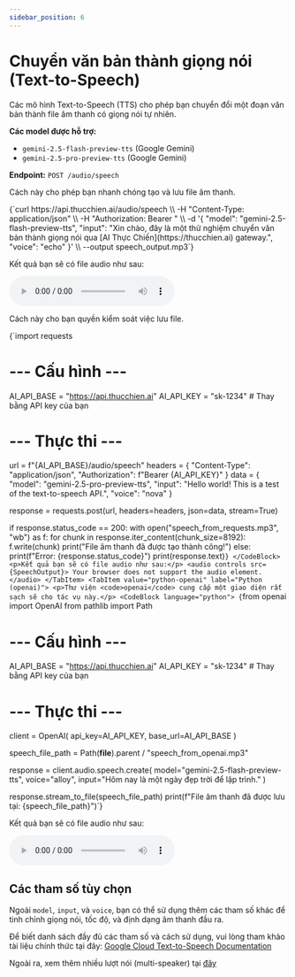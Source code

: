 ```yaml
---
sidebar_position: 6
---
```


# Chuyển văn bản thành giọng nói (Text-to-Speech)


Các mô hình Text-to-Speech (TTS) cho phép bạn chuyển đổi một đoạn văn bản thành file âm thanh có giọng nói tự nhiên.

**Các model được hỗ trợ:**
- `gemini-2.5-flash-preview-tts` (Google Gemini)
- `gemini-2.5-pro-preview-tts` (Google Gemini)

**Endpoint:** `POST /audio/speech`

<Tabs>
  <TabItem value="curl" label="curl">
    <p>Cách này cho phép bạn nhanh chóng tạo và lưu file âm thanh.</p>
    <CodeBlock language="bash">
    {`curl https://api.thucchien.ai/audio/speech \\
  -H "Content-Type: application/json" \\
  -H "Authorization: Bearer <your_api_key>" \\
  -d '{
    "model": "gemini-2.5-flash-preview-tts",
    "input": "Xin chào, đây là một thử nghiệm chuyển văn bản thành giọng nói qua [AI Thực Chiến](https://thucchien.ai) gateway.",
    "voice": "echo"
  }' \\
  --output speech_output.mp3`}
    </CodeBlock>
    <p>Kết quả bạn sẽ có file audio như sau:</p>
    <audio controls src={SpeechOutput}>
      Your browser does not support the audio element.
    </audio>
  </TabItem>
  <TabItem value="python-requests" label="Python (requests)">
    <p>Cách này cho bạn quyền kiểm soát việc lưu file.</p>
    <CodeBlock language="python">
    {`import requests

# --- Cấu hình ---
AI_API_BASE = "https://api.thucchien.ai"
AI_API_KEY = "sk-1234" # Thay bằng API key của bạn

# --- Thực thi ---
url = f"{AI_API_BASE}/audio/speech"
headers = {
    "Content-Type": "application/json",
    "Authorization": f"Bearer {AI_API_KEY}"
}
data = {
    "model": "gemini-2.5-pro-preview-tts",
    "input": "Hello world! This is a test of the text-to-speech API.",
    "voice": "nova"
}

response = requests.post(url, headers=headers, json=data, stream=True)

if response.status_code == 200:
    with open("speech_from_requests.mp3", "wb") as f:
        for chunk in response.iter_content(chunk_size=8192):
            f.write(chunk)
    print("File âm thanh đã được tạo thành công!")
else:
    print(f"Error: {response.status_code}")
    print(response.text)`}
    </CodeBlock>
    <p>Kết quả bạn sẽ có file audio như sau:</p>
    <audio controls src={SpeechOutput}>
      Your browser does not support the audio element.
    </audio>
  </TabItem>
  <TabItem value="python-openai" label="Python (openai)">
    <p>Thư viện <code>openai</code> cung cấp một giao diện rất sạch sẽ cho tác vụ này.</p>
    <CodeBlock language="python">
    {`from openai import OpenAI
from pathlib import Path

# --- Cấu hình ---
AI_API_BASE = "https://api.thucchien.ai"
AI_API_KEY = "sk-1234" # Thay bằng API key của bạn

# --- Thực thi ---
client = OpenAI(
    api_key=AI_API_KEY,
    base_url=AI_API_BASE
)

speech_file_path = Path(__file__).parent / "speech_from_openai.mp3"

response = client.audio.speech.create(
  model="gemini-2.5-flash-preview-tts",
  voice="alloy",
  input="Hôm nay là một ngày đẹp trời để lập trình."
)

response.stream_to_file(speech_file_path)
print(f"File âm thanh đã được lưu tại: {speech_file_path}")`}
    </CodeBlock>
    <p>Kết quả bạn sẽ có file audio như sau:</p>
    <audio controls src={SpeechOutput}>
      Your browser does not support the audio element.
    </audio>
  </TabItem>
</Tabs>

## Các tham số tùy chọn

Ngoài `model`, `input`, và `voice`, bạn có thể sử dụng thêm các tham số khác để tinh chỉnh giọng nói, tốc độ, và định dạng âm thanh đầu ra.

Để biết danh sách đầy đủ các tham số và cách sử dụng, vui lòng tham khảo tài liệu chính thức tại đây: [Google Cloud Text-to-Speech Documentation](https://cloud.google.com/text-to-speech/docs/gemini-tts#examples)

Ngoài ra, xem thêm nhiều lượt nói (multi-speaker) tại [đây](https://ai.google.dev/gemini-api/docs/speech-generation#multi-speaker)

